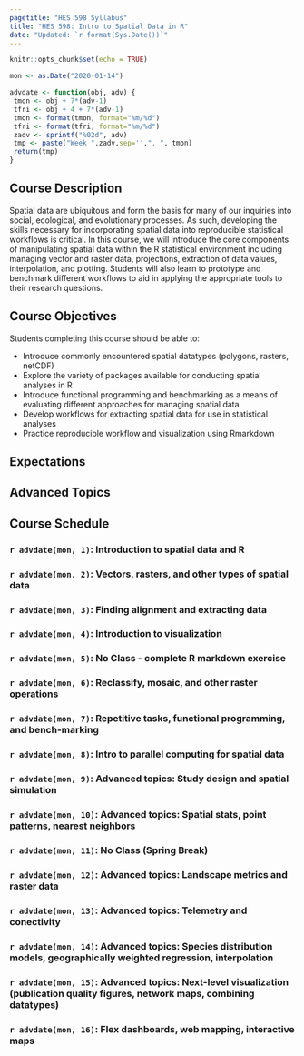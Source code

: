 ```yaml
---
pagetitle: "HES 598 Syllabus"
title: "HES 598: Intro to Spatial Data in R"
date: "Updated: `r format(Sys.Date())`"
---
```


```r
knitr::opts_chunk$set(echo = TRUE)
```


```r
mon <- as.Date("2020-01-14")

advdate <- function(obj, adv) {
 tmon <- obj + 7*(adv-1)
 tfri <- obj + 4 + 7*(adv-1)
 tmon <- format(tmon, format="%m/%d")
 tfri <- format(tfri, format="%m/%d")
 zadv <- sprintf("%02d", adv)
 tmp <- paste("Week ",zadv,sep='',", ", tmon)
 return(tmp)
}
```
## Course Description

Spatial data are ubiquitous and form the basis for many of our inquiries into social, ecological, and evolutionary processes. As such, developing the skills necessary for incorporating spatial data into reproducible statistical workflows is critical. In this course, we will introduce the core components of manipulating spatial data within the R statistical environment including managing vector and raster data, projections, extraction of data values, interpolation, and plotting. Students will also learn to prototype and benchmark different workflows to aid in applying the appropriate tools to their research questions.

 

## Course Objectives

Students completing this course should be able to:

 - Introduce commonly encountered spatial datatypes (polygons, rasters, netCDF)
 - Explore the variety of packages available for conducting spatial analyses in R
 - Introduce functional programming and benchmarking as a means of evaluating different approaches for managing spatial data
 - Develop workflows for extracting spatial data for use in statistical analyses
 - Practice reproducible workflow and visualization using Rmarkdown


## Expectations

## Advanced Topics

## Course Schedule
###  `r advdate(mon, 1)`: Introduction to spatial data and R

###  `r advdate(mon, 2)`: Vectors, rasters, and other types of spatial data

###  `r advdate(mon, 3)`: Finding alignment and extracting data

###  `r advdate(mon, 4)`: Introduction to visualization

###  `r advdate(mon, 5)`: No Class - complete R markdown exercise

###  `r advdate(mon, 6)`: Reclassify, mosaic, and other raster operations

###  `r advdate(mon, 7)`: Repetitive tasks, functional programming, and bench-marking

###  `r advdate(mon, 8)`: Intro to parallel computing for spatial data

###  `r advdate(mon, 9)`: Advanced topics: Study design and spatial simulation 

###  `r advdate(mon, 10)`: Advanced topics: Spatial stats, point patterns, nearest neighbors

###  `r advdate(mon, 11)`: No Class (Spring Break)

###  `r advdate(mon, 12)`: Advanced topics: Landscape metrics and raster data

###  `r advdate(mon, 13)`: Advanced topics: Telemetry and conectivity

###  `r advdate(mon, 14)`: Advanced topics: Species distribution models, geographically weighted regression, interpolation

###  `r advdate(mon, 15)`: Advanced topics: Next-level visualization (publication quality figures, network maps, combining datatypes)

###  `r advdate(mon, 16)`: Flex dashboards, web mapping, interactive maps

